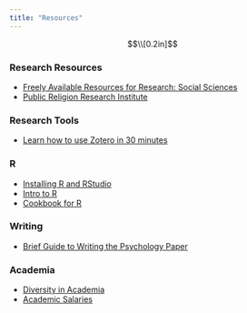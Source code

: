 ```yaml
---
title: "Resources"
---
```

<style type="text/css">

.main-container {
  max-width: 800px;
}

</style>

$$\\[0.2in]$$
<h3>Research Resources</h3>

<ul>
  <li>[Freely Available Resources for Research: Social Sciences](https://guides.lib.berkeley.edu/FreeResources/socialsciences)</li>
  <li>[Public Religion Research Institute](https://www.prri.org/)</li>
</ul>

<h3>Research Tools</h3>

<ul>
  <li>[Learn how to use Zotero in 30 minutes](https://www.youtube.com/watch?v=BQL_7C-YqBk)</li>
</ul>

<h3>R</h3>

<ul>
  <li>[Installing R and RStudio](https://www.youtube.com/watch?v=ZvPFKfNHBNQ&list=PLEzw67WWDg83weG3idsgy4wuOIJAashA2)</li>
  <li>[Intro to R](https://www.statmethods.net/index.html)</li>
  <li>[Cookbook for R](http://www.cookbook-r.com/)</li>
</ul>

<h3>Writing</h3>

<ul>
  <li>[Brief Guide to Writing the Psychology Paper](bg_psychology.pdf)</li>
</ul>

<h3>Academia</h3>

<ul>
  <li>[Diversity in Academia](https://diversityinacademia.mystrikingly.com/)</li>
  <li>[Academic Salaries](https://academicsalaries.github.io/)</li>
</ul>
